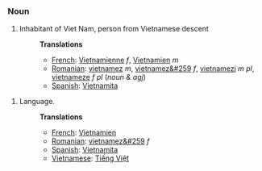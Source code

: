 ===Noun===
#Inhabitant of Viet Nam, person from Vietnamese descent 
#:'''Translations'''
#:*[[French]]: [[Vietnamienne]] ''f'', [[Vietnamien]] ''m''
#:*[[Romanian]]: [[vietnamez]] ''m'', [[vietnamez&#259]] ''f'', [[vietnamezi]] ''m pl'', [[vietnameze]] ''f pl'' (''noun & agj'')
#:*[[Spanish]]: [[Vietnamita]]


#Language.
#:'''Translations'''
#:*[[French]]: [[Vietnamien]]
#:*[[Romanian]]: [[vietnamez&#259]] ''f''
#:*[[Spanish]]: [[Vietnamita]]
#:*[[Vietnamese]]: [[Tiếng Việt]]